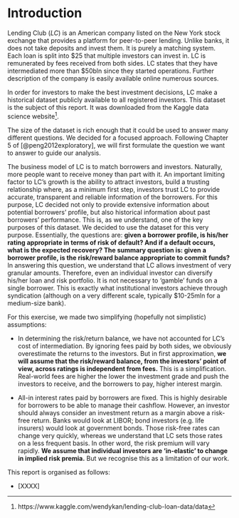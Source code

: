 # Introduction {-}

Lending Club (_LC_) is an American company listed on the New York stock exchange that provides a platform for peer-to-peer lending. Unlike banks, it does not take deposits and invest them. It is purely a matching system. Each loan is split into $25 that multiple investors can invest in. LC is remunerated by fees received from both sides. LC states that they have intermediated more than $50bln since they started operations. Further description of the company is easily available online numerous sources.

In order for investors to make the best investment decisions, LC make a historical dataset publicly available to all registered investors. This dataset is the subject of this report. It was downloaded from the Kaggle data science website^[https://www.kaggle.com/wendykan/lending-club-loan-data/data]. 

The size of the dataset is rich enough that it could be used to answer many different questions. We decided for a focused approach. Following Chapter 5 of [@peng2012exploratory], we will first formulate the question we want to answer to guide our analysis. 

The business model of LC is to match borrowers and investors. Naturally, more people want to receive money than part with it. An important limiting factor to LC's growth is the ability to attract investors, build a trusting relationship where, as a minimum first step, investors trust LC to provide accurate, transparent and reliable information of the borrowers. For this purpose, LC decided not only to provide extensive information about potential borrowers' profile, but also historical information about past borrowers' performance. This is, as we understand, one of the key purposes of this dataset. We decided to use the dataset for this very purpose. Essentially, the questions are: **given a borrower profile, is his/her rating appropriate in terms of risk of default? And if a default occurs, what is the expected recovery? The summary question is: given a borrower profile, is the risk/reward balance appropriate to commit funds?** In answering this question, we understand that LC allows investment of very granular amounts. Therefore, even an individual investor can diversify his/her loan and risk portfolio. It is not necessary to 'gamble' funds on a single borrower. This is exactly what institutional investors achieve through syndication (although on a very different scale, typically $10-25mln for a medium-size bank).

For this exercise, we made two simplifying (hopefully not simplistic) assumptions:

+ In determining the risk/return balance, we have not accounted for LC's cost of intermediation. By ignoring fees paid by both sides, we obviously overestimate the returns to the investors. But in first approximation, **we will assume that the risk/reward balance, from the investors' point of view, across ratings is independent from fees.** This is a simplification. Real-world fees are higher the lower the investment grade and push the investors to receive, and the borrowers to pay, higher interest margin. 

+ All-in interest rates paid by borrowers are fixed. This is highly desirable for borrowers to be able to manage their cashflow. However, an investor should always consider an investment return as a margin above a risk-free return. Banks would look at LIBOR; bond investors (e.g. life insurers) would look at government bonds. Those risk-free rates can change very quickly, whereas we understand that LC sets those rates on a less frequent basis. In other word, the risk premium will vary rapidly. **We assume that individual investors are 'in-elastic' to change in implied risk premia.** But we recognise this as a limitation of our work.


This report is organised as follows:

+ [XXXX]


